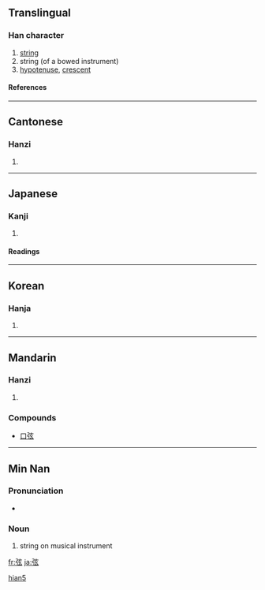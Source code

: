 {{see|絃}}

==Translingual==
===Han character===
{{Han char|rn=57|rad=弓|as=05|sn=8|four=1023<sub>2</sub>|canj=弓卜女戈 (NYVI)}}
# [[string]]
# string (of a bowed instrument)
# [[hypotenuse]], [[crescent]]
====References====
{{Han ref|kx=0357.310|dkj=09754|dj=0674.130|hdz=20993.070|uh=5F26|ud=24358|bh=A9B6|bd=43446}}
----
==Cantonese==
===Hanzi===
{{yue-hanzi|jyut=|y=yin4}}
# {{defn|Cantonese}}
----
==Japanese==
===Kanji===
{{ja-kanji|grade=c|rs=弓05}}
# {{defn|Japanese}} 
====Readings====
{{ja-readings|on=[[げん]] (gen)|kun=[[つる]] (tsuru)}}
----
==Korean==
===Hanja===
{{ko-hanja|hangeul=현|eumhun=|rv=hyeon|mr=hyŏn|y=hyen}}
# {{defn|Korean}}
----
==Mandarin==
===Hanzi===
{{cmn-hanzi|pin=[[xián]] ([[xian2]])|wg=hsien<sup>2</sup>}}
# {{defn|Mandarin}}
===Compounds===
*[[口弦]]

----

==Min Nan==

===Pronunciation===
*{{IPA|[ hɪɛn˧˥ ]}}

===Noun===
{{nan-noun|ts|poj=hiân|pojt=hian5|rs=弓05}}

# {{literary|lang=nan-tw|skey=弓05}} string on musical instrument

[[Category:nan-cn:Literary|hian5]]

[[fr:弦]]
[[ja:弦]]